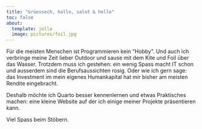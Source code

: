 ```yaml
---
title: "Grüessech, hallo, salut & hello"
toc: false
about:
  template: jolla
  image: pictures/foil.jpg
---
```


Für die meisten Menschen ist Programmieren kein "Hobby". Und auch ich verbringe meine Zeit
lieber Outdoor und sause mit dem Kite und Foil über das Wasser. Trotzdem muss ich gestehen:
ein wenig Spass macht IT schon und ausserdem sind die Berufsaussichten rosig.
Oder wie ich gern sage: das Investment im mein eigenes Humankapital hat mir bisher am 
meisten Rendite eingebracht.

Deshalb möchte ich Quarto besser kennenlernen und etwas Praktisches machen: 
eine kleine Website auf der ich einige meiner Projekte präsentieren kann.

Viel Spass beim Stöbern.